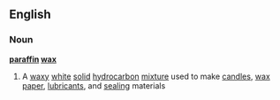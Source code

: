 ==English==
===Noun===
'''[[paraffin]] [[wax]]'''
# A [[waxy]] [[white]] [[solid]] [[hydrocarbon]] [[mixture]] used to make [[candle]]s, [[wax paper]], [[lubricant]]s, and [[sealing]] materials